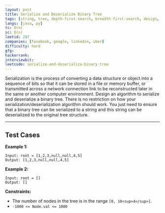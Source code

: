 ```yaml
---
layout: post
title: Serialize and Deserialize Binary Tree
tags: [string, tree, depth-first-search, breadth-first-search, design, binary-tree]
langs: [java, py]
tc: O(n)
sc: O(n)
leetid: 297
companies: [facebook, google, linkedin, uber]
difficulty: hard
gfg: 
hackerrank: 
interviewbit: 
leetcode: serialize-and-deserialize-binary-tree
---
```

Serialization is the process of converting a data structure or object into a sequence of bits so that it can be stored in a file or memory buffer, or transmitted across a network connection link to be reconstructed later in the same or another computer environment.
Design an algorithm to serialize and deserialize a binary tree. There is no restriction on how your serialization/deserialization algorithm should work. You just need to ensure that a binary tree can be serialized to a string and this string can be deserialized to the original tree structure.
 
---
## Test Cases
**Example 1:**

<MdxImage src="https://assets.leetcode.com/uploads/2020/09/15/serdeser.jpg" />

```
Input: root = [1,2,3,null,null,4,5]
Output: [1,2,3,null,null,4,5]
```

**Example 2:**
```
Input: root = []
Output: []
```

**Constraints:**
* The number of nodes in the tree is in the range `[0, 10<sup>4</sup>]`.
* `-1000 <= Node.val <= 1000`

        